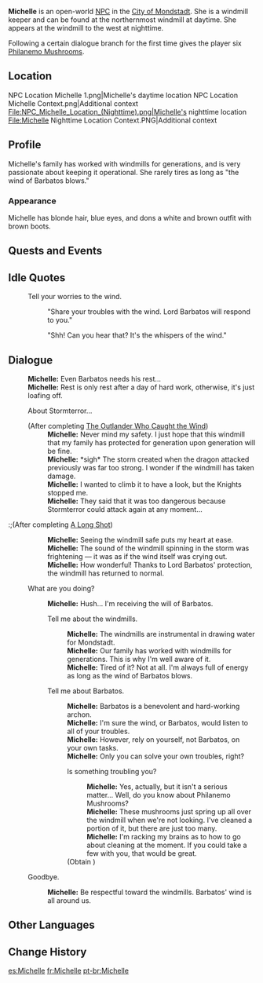 {{Character Infobox
|type             = Open-World NPC
|image            = NPC Michelle.png
|region           = Mondstadt
|location         = Mondstadt
|title            = Windmill Keeper
|dialoguereward   = {{Card|Philanemo Mushroom|6}}
}}
'''Michelle''' is an open-world [[NPC]] in the [[City of Mondstadt]]. She is a windmill keeper and can be found at the northernmost windmill at daytime. She appears at the windmill to the west at nighttime.

Following a certain dialogue branch for the first time gives the player six [[Philanemo Mushroom]]s.

==Location==
<gallery>
NPC Location Michelle 1.png|Michelle's daytime location
NPC Location Michelle Context.png|Additional context
File:NPC_Michelle_Location_(Nighttime).png|Michelle's nighttime location
File:Michelle Nighttime Location Context.PNG|Additional context
</gallery>

==Profile==
Michelle's family has worked with windmills for generations, and is very passionate about keeping it operational. She rarely tires as long as "the wind of Barbatos blows."

===Appearance===
Michelle has blonde hair, blue eyes, and dons a white and brown outfit with brown boots.

==Quests and Events==
{{Quests and Events}}

==Idle Quotes==
{{Dialogue Start}}
: {{DIcon|Idle}} Tell your worries to the wind.
:: {{A|VO Michelle 01.ogg}} "Share your troubles with the wind. Lord Barbatos will respond to you."
:: {{A|VO Michelle 02.ogg}} "Shh! Can you hear that? It's the whispers of the wind."
{{Dialogue End}}

==Dialogue==
{{Dialogue Start}}
:'''Michelle:''' Even Barbatos needs his rest...
:'''Michelle:''' Rest is only rest after a day of hard work, otherwise, it's just loafing off.
:{{DIcon}} About Stormterror...
:;(After completing [[The Outlander Who Caught the Wind]])
::'''Michelle:''' Never mind my safety. I just hope that this windmill that my family has protected for generation upon generation will be fine.
::'''Michelle:''' *sigh* The storm created when the dragon attacked previously was far too strong. I wonder if the windmill has taken damage.
::'''Michelle:''' I wanted to climb it to have a look, but the Knights stopped me.
::'''Michelle:''' They said that it was too dangerous because Stormterror could attack again at any moment...

:;(After completing [[A Long Shot]])
::'''Michelle:''' Seeing the windmill safe puts my heart at ease.
::'''Michelle:''' The sound of the windmill spinning in the storm was frightening &mdash; it was as if the wind itself was crying out.
::'''Michelle:''' How wonderful! Thanks to Lord Barbatos' protection, the windmill has returned to normal.
:{{DIcon}} What are you doing?
::'''Michelle:''' Hush... I'm receiving the will of Barbatos.
::{{DIcon}} Tell me about the windmills.
:::'''Michelle:''' The windmills are instrumental in drawing water for Mondstadt.
:::'''Michelle:''' Our family has worked with windmills for generations. This is why I'm well aware of it.
:::'''Michelle:''' Tired of it? Not at all. I'm always full of energy as long as the wind of Barbatos blows.
::{{DIcon}} Tell me about Barbatos.
:::'''Michelle:''' Barbatos is a benevolent and hard-working archon.
:::'''Michelle:''' I'm sure the wind, or Barbatos, would listen to all of your troubles.
:::'''Michelle:''' However, rely on yourself, not Barbatos, on your own tasks.
:::'''Michelle:''' Only you can solve your own troubles, right?
:::{{DIcon|Reward}} Is something troubling you?
::::'''Michelle:''' Yes, actually, but it isn't a serious matter... Well, do you know about Philanemo Mushrooms?
::::'''Michelle:''' These mushrooms just spring up all over the windmill when we're not looking. I've cleaned a portion of it, but there are just too many.
::::'''Michelle:''' I'm racking my brains as to how to go about cleaning at the moment. If you could take a few with you, that would be great.
:::; (Obtain {{Item|Philanemo Mushroom|x=6}})
:{{DIcon}} Goodbye.
::'''Michelle:''' Be respectful toward the windmills. Barbatos' wind is all around us.
{{Dialogue End}}

==Other Languages==
{{Other Languages
|default_hidden = 1
|en      = Michelle
|zhs     = 米歇尔
|zhs_rm  = Mǐxiē'ěr
|zht     = 蜜雪兒
|zht_rm  = Mìxuě'ér
|ja      = ミシェル
|ja_rm   = Misheru
|ko      = 미셸
|es      = Michelle
|fr      = Michelle
|ru      = Мишель
|th      = Michelle
|vi      = Michelle
|de      = Michelle
|id      = Michelle
|pt      = Michelle
|tr      = Michelle
|it      = Michelle
}}

==Change History==
{{Change History|1.0}}

[[es:Michelle]]
[[fr:Michelle]]
[[pt-br:Michelle]]